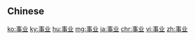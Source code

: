 {{also|事業}}
==Chinese==
{{zh-see|事業}}

[[ko:事业]]
[[ky:事业]]
[[hu:事业]]
[[mg:事业]]
[[ja:事业]]
[[chr:事业]]
[[vi:事业]]
[[zh:事业]]